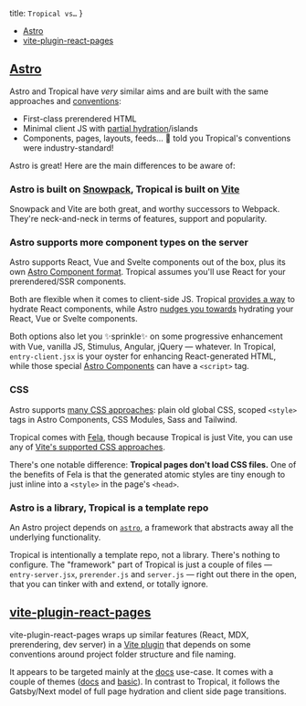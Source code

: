   title: `Tropical vs…`
}

- [Astro](#astro)
- [vite-plugin-react-pages](#vite-plugin-react-pages)

## [Astro](https://docs.astro.build/getting-started)

Astro and Tropical have *very* similar aims and are built with the same approaches and [conventions](https://docs.astro.build/core-concepts/project-structure):

- First-class prerendered HTML
- Minimal client JS with [partial hydration](https://docs.astro.build/core-concepts/component-hydration)/islands
- Components, pages, layouts, feeds… 🥱 told you Tropical's conventions were industry-standard!

Astro is great! Here are the main differences to be aware of:

### Astro is built on [Snowpack](https://www.snowpack.dev/), Tropical is built on [Vite](https://vitejs.dev/)

Snowpack and Vite are both great, and worthy successors to Webpack. They're neck-and-neck in terms of features, support and popularity.

### Astro supports more component types on the server

Astro supports React, Vue and Svelte components out of the box, plus its own [Astro Component format](https://docs.astro.build/core-concepts/astro-components). Tropical assumes you'll use React for your prerendered/SSR components.

Both are flexible when it comes to client-side JS. Tropical [provides a way](/docs/browser-js/) to hydrate React components, while Astro [nudges you towards](https://docs.astro.build/core-concepts/component-hydration) hydrating your React, Vue or Svelte components. 

Both options also let you ✨sprinkle✨ on some progressive enhancement with Vue, vanilla JS, Stimulus, Angular, jQuery — whatever. In Tropical, `entry-client.jsx` is your oyster for enhancing React-generated HTML, while those special [Astro Components](https://docs.astro.build/core-concepts/component-hydration#can-i-hydrate-astro-components) can have a `<script>` tag.

### CSS

Astro supports [many CSS approaches](https://docs.astro.build/guides/styling): plain old global CSS, scoped `<style>` tags in Astro Components, CSS Modules, Sass and Tailwind. 

Tropical comes with [Fela](https://fela.js.org/), though because Tropical is just Vite, you can use any of [Vite's supported CSS approaches](https://vitejs.dev/guide/features.html#css).

There's one notable difference: **Tropical pages don't load CSS files.** One of the benefits of Fela is that the generated atomic styles are tiny enough to just inline into a `<style>` in the page's `<head>`.

### Astro is a library, Tropical is a template repo

An Astro project depends on [`astro`](https://www.npmjs.com/package/astro), a framework that abstracts away all the underlying functionality.

Tropical is intentionally a template repo, not a library. There's nothing to configure. The "framework" part of Tropical is just a couple of files — `entry-server.jsx`, `prerender.js` and `server.js` — right out there in the open, that you can tinker with and extend, or totally ignore.

## [vite-plugin-react-pages](https://github.com/vitejs/vite-plugin-react-pages)

vite-plugin-react-pages wraps up similar features (React, MDX, prerendering, dev server) in a [Vite plugin](https://vitejs.dev/guide/api-plugin.html) that depends on some conventions around project folder structure and file naming.

It appears to be targeted mainly at the [docs](https://docusaurus.io/) use-case. It comes with a couple of themes ([docs](https://github.com/vitejs/vite-plugin-react-pages/tree/master/packages/theme-doc) and [basic](https://github.com/vitejs/vite-plugin-react-pages/tree/master/packages/theme-basic)). In contrast to Tropical, it follows the Gatsby/Next model of full page hydration and client side page transitions.
